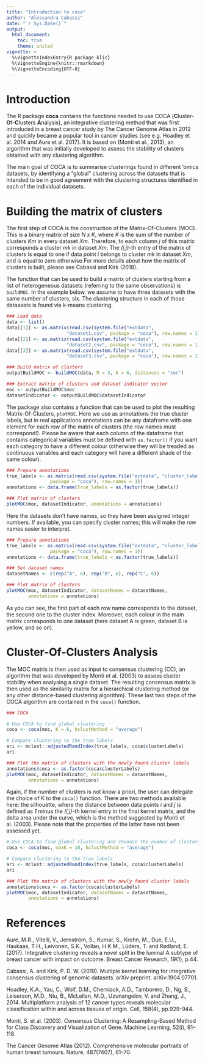 ```yaml
---
title: "Introduction to coca"
author: "Alessandra Cabassi"
date: "`r Sys.Date()`"
output: 
  html_document:
    toc: true
    theme: united
vignette: >
  %\VignetteIndexEntry{R package klic}
  %\VignetteEngine{knitr::rmarkdown}
  %\VignetteEncoding{UTF-8}
---
```


# Introduction

The R package **coca** contains the functions needed to use COCA (**C**luster-**O**f-**C**lusters **A**nalysis), an integrative clustering method that was first introduced in a breast cancer study by The Cancer Genome Atlas in 2012 and quickly became a popular tool in cancer studies (see e.g. Hoadley et al. 2014 and Aure et al. 2017). It is based on \emph{Consensus Clustering} (Monti et al., 2013), an algorithm that was initially developed to assess the stability of clusters obtained with any clustering algorithm. 

The main goal of COCA is to summarise clusterings found in different ’omics datasets, by identifying a “global" clustering across the datasets that is intended to be in good agreement with the clustering structures
identified in each of the individual datasets.

# Building the matrix of clusters

The first step of COCA is the construction of the Matrix-Of-Clusters (MOC). This is a binary matrix of size _N x K_, where _K_ is the sum of the number of clusters _Km_ in every dataset _Xm_. Therefore, to each column _j_ of this matrix corresponds a cluster _mk_ in dataset _Xm_. The _(i,j)_-th entry of the matrix of clusters is equal to one if data point _i_ belongs to cluster _mk_ in dataset _Xm_, and is equal to zero otherwise.For more details about how the matrix of clusters is built, please see Cabassi and Kirk (2018).

The function that can be used to build a matrix of clusters starting from a list of heterogeneous datasets (referring to the same observations) is `buildMOC`.
In the example below, we assume to have three datasets with the same number of clusters, six. The clustering structure in each of those dataasets is found via k-means clustering. 

```r
### Load data
data <- list()
data[[1]] <- as.matrix(read.csv(system.file("extdata", 
                      "dataset1.csv", package = "coca"), row.names = 1))
data[[2]] <- as.matrix(read.csv(system.file("extdata", 
                      "dataset2.csv", package = "coca"), row.names = 1))
data[[3]] <- as.matrix(read.csv(system.file("extdata", 
                      "dataset3.csv", package = "coca"), row.names = 1))

### Build matrix of clusters
outputBuildMOC <- buildMOC(data, M = 3, K = 6, distances = "cor")

### Extract matrix of clusters and dataset indicator vector
moc <- outputBuildMOC$moc
datasetIndicator <- outputBuildMOC$datasetIndicator
```

The package also contains a function that can be used to plot the resulting Matrix-Of-Clusters, `plotMOC`. Here we use as annotations the true cluster labels, but in real applications annotations can be any dataframe with
one element for each row of the matrix of clusters (the row names must correspond!). Please be aware that each 
column of the dataframe that contains categorical variables must be defined with `as.factor()` if you want 
each category to have a different colour (otherwise they will be treaded as continuous variables and each 
category will have a different shade of the same colour).

```r

### Prepare annotations
true_labels <- as.matrix(read.csv(system.file("extdata", "cluster_labels.csv",
                package = "coca"), row.names = 1))
annotations <- data.frame(true_labels = as.factor(true_labels))

### Plot matrix of clusters
plotMOC(moc, datasetIndicator, annotations = annotations)
```

Here the datasets don't have names, so they have been assigned integer numbers. If available, you can specify 
cluster names; this will make the row names easier to interpret.

```r

### Prepare annotations
true_labels <- as.matrix(read.csv(system.file("extdata", "cluster_labels.csv",
                package = "coca"), row.names = 1))
annotations <- data.frame(true_labels = as.factor(true_labels))

### Set dataset names 
datasetNames <- c(rep("A", 6), rep("B", 6), rep("C", 6))

### Plot matrix of clusters
plotMOC(moc, datasetIndicator, datasetNames = datasetNames, 
        annotations = annotations)
```

As you can see, the first part of each row name corresponds to the dataset, the second one to the cluster index. Moreover, each colour in the main matrix corresponds to one dataset (here dataset A is green, dataset B is yellow, and so on).   

# Cluster-Of-Clusters Analysis

The MOC matrix is then used as input to consensus clustering (CC), an algorithm that was developed by Monti et al. (2003) to assess cluster stability when analysing a single dataset. The resulting consensus matrix is then used as the similarity matrix for a hierarchical clustering method (or any other distance-based clustering algorithm). These last two steps of the COCA algorithm are contained in the `coca()` function. 

```r
### COCA

# Use COCA to find global clustering
coca <- coca(moc, K = 6, hclustMethod = "average")

# Compare clustering to the true labels
ari <- mclust::adjustedRandIndex(true_labels, coca$clusterLabels)
ari

### Plot the matrix of clusters with the newly found cluster labels
annotations$coca <- as.factor(coca$clusterLabels)
plotMOC(moc, datasetIndicator, datasetNames = datasetNames, 
        annotations = annotations)
```

Again, if the number of clusters is not know a priori, the user can delegate the choice of K to the `coca()` function. There are two methods available here: the silhouette, where the distance between data points _i_ and _j_ is defined as _1_ minus the _(i,j)_-th kernel entry in the final kernel matrix, and the delta area under the curve, which is the method suggested by Monti et al. (2003). Please note that the properties of the latter 
have not been assessed yet. 

```r

# Use COCA to find global clustering and chooose the number of clusters
coca <- coca(moc, maxK = 10, hclustMethod = "average")

# Compare clustering to the true labels
ari <- mclust::adjustedRandIndex(true_labels, coca$clusterLabels)
ari

### Plot the matrix of clusters with the newly found cluster labels
annotations$coca <- as.factor(coca$clusterLabels)
plotMOC(moc, datasetIndicator, datasetNames = datasetNames, 
        annotations = annotations)
```

# References 

Aure, M.R., Vitelli, V., Jernström, S., Kumar, S., Krohn, M., Due, E.U., Haukaas, T.H., Leivonen, S.K., Vollan, H.K.M., Lüders, T. and Rødland, E. (2017). Integrative clustering reveals a novel split in the luminal A subtype of breast cancer with impact on outcome. Breast Cancer Research, 19(1), p.44.

Cabassi, A. and Kirk, P. D. W. (2019). Multiple kernel learning for integrative consensus clustering of genomic datasets. arXiv preprint. arXiv:1904.07701.

Hoadley, K.A., Yau, C., Wolf, D.M., Cherniack, A.D., Tamborero, D., Ng, S., Leiserson, M.D., Niu, B., McLellan, M.D., Uzunangelov, V. and Zhang, J., 2014. Multiplatform analysis of 12 cancer types reveals molecular classification within and across tissues of origin. Cell, 158(4), pp.929-944.

Monti, S. et al. (2003). Consensus Clustering: A Resampling-Based Method for Class Discovery and Visualization of Gene. Machine Learning, 52(i), 91–118.

The Cancer Genome Atlas (2012). Comprehensive molecular portraits of human breast tumours. Nature,
487(7407), 61–70.
